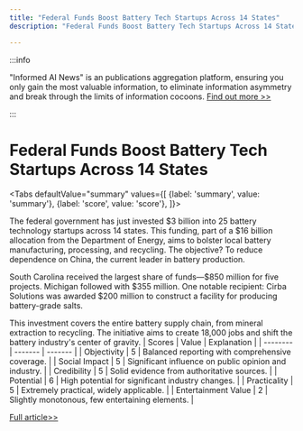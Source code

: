 ```yaml
---
title: "Federal Funds Boost Battery Tech Startups Across 14 States"
description: "Federal Funds Boost Battery Tech Startups Across 14 States"

---
```



:::info

"Informed AI News" is an publications aggregation platform, ensuring you only gain the most valuable information, to eliminate information asymmetry and break through the limits of information cocoons.  [Find out more >>](/)

:::

# Federal Funds Boost Battery Tech Startups Across 14 States


<Tabs
	defaultValue="summary"
	values={[
	{label: 'summary', value: 'summary'},
	{label: 'score', value: 'score'},
]}>
<TabItem value="summary">


The federal government has just invested $3 billion into 25 battery technology startups across 14 states. This funding, part of a $16 billion allocation from the Department of Energy, aims to bolster local battery manufacturing, processing, and recycling. The objective? To reduce dependence on China, the current leader in battery production.

South Carolina received the largest share of funds—$850 million for five projects. Michigan followed with $355 million. One notable recipient: Cirba Solutions was awarded $200 million to construct a facility for producing battery-grade salts.

This investment covers the entire battery supply chain, from mineral extraction to recycling. The initiative aims to create 18,000 jobs and shift the battery industry's center of gravity.
</TabItem>
<TabItem value="score">
	| Scores     | Value   | Explanation |
	| -------- | ------- | ------- |
	| Objectivity  | 5    | Balanced reporting with comprehensive coverage.    |
	| Social Impact | 5     | Significant influence on public opinion and industry.    |
	| Credibility    | 5    | Solid evidence from authoritative sources.    |
	| Potential    | 6    | High potential for significant industry changes.    |
	| Practicality    | 5    | Extremely practical, widely applicable.    |
	| Entertainment Value    | 2    | Slightly monotonous, few entertaining elements.    |
</TabItem>
</Tabs>

[Full article>>](https://techcrunch.com/2024/09/20/the-25-battery-tech-startups-that-just-got-a-piece-of-3b-in-federal-funds/)
